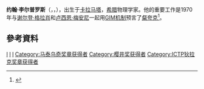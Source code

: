 {{expand|time=2011-05-25T08:20:23+00:00}}

'''约翰·李尔普罗斯'''（{{lang-gr|'''Ιωάννης Ηλιόπουλος'''}}，{{lang-en|'''John Iliopoulos'''}}，{{bd|1940年}}），出生于[[卡拉马塔|卡拉马塔]]，[[希腊|希腊]]物理学家。他的重要工作是1970年与[[谢尔登·格拉肖|谢尔登·格拉肖]]和[[卢西恩·梅安尼|卢西恩·梅安尼]]一起用[[GIM机制|GIM机制]]预言了[[粲夸克|粲夸克]]<ref>{{cite journal |author=S. L. Glashow, J. Iliopoulos, and L. Maiani |journal=Phys. Rev. |volume=D2 |pages=1285 |year=1970|doi=10.1103/PhysRevD.2.1285|bibcode = 1970PhRvD...2.1285G |title=Weak Interactions with Lepton-Hadron Symmetry |issue=7 }}</ref>。

==參考資料==
{{reflist}}

{{樱井奖获得者}}
{{马泰乌奇奖章获得者}}
{{ICTP狄拉克奖章获得者}}

{{Authority control}}
{{physicist-stub}}
{{DEFAULTSORT:Iliopoulos, John}}
[[Category:希腊物理学家|I]]
[[Category:國立雅典理工大學校友|I]]
[[Category:巴黎大學校友|I]]
[[Category:马泰乌奇奖章获得者|Category:马泰乌奇奖章获得者]]
[[Category:樱井奖获得者|Category:樱井奖获得者]]
[[Category:ICTP狄拉克奖章获得者|Category:ICTP狄拉克奖章获得者]]